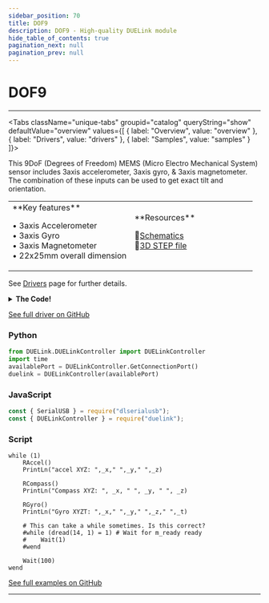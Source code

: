 ```yaml
---
sidebar_position: 70
title: DOF9
description: DOF9 - High-quality DUELink module
hide_table_of_contents: true
pagination_next: null
pagination_prev: null
---
```



# DOF9

<ImageSection 
  product="sedof9-c"
  tagline="9DoF MEMS Sensor"
/>

---

<Tabs className="unique-tabs" groupid="catalog" queryString="show" defaultValue="overview"
  values={[
    {
        label: "Overview",
        value: "overview"
    },
    {
        label: "Drivers",
        value: "drivers"
    },
    {
        label: "Samples",
        value: "samples"
    }
]}>

<TabItem value="overview">

This 9DoF (Degrees of Freedom) MEMS (Micro Electro Mechanical System) sensor includes 3axis accelerometer, 3axis gyro, & 3axis magnetometer. The combination of these inputs can be used to get exact tilt and orientation.

<table><td width='50%'>
**Key features**

• 3axis Accelerometer<br/>
• 3axis Gyro<br/>
• 3axis Magnetometer<br/>
• 22x25mm overall dimension<br/>

</td><td width='50%'>
**Resources**
 
📄[Schematics](/sch/gdl-sedof9-c.pdf)<br/>
🔩[3D STEP file](/3d/gdl-sedof9-c.step)<br/>
</td></table>

</TabItem>

<TabItem value="drivers">

See [Drivers](/docs/engine/drivers) page for further details.

<details>
<summary><strong>The Code!</strong></summary>

**DOF9 Driver**

```batch
##### Distance Driver #####
## Priliminary driver. Needs improvements!

fn DVer()
    return 0.1
fend

Alias(ADXL345=0x53, HMC5883= 0x1E, ITG3200=0x68 )

fn Init()
    I2cCfg(400)
    
    #ADXL345 - Accel
    Dim b1[2] = [0x31 , 0x01]
    
    I2cWr(ADXL345, b1, 0)
    
    b1[0] = 0x2D
    b1[1] = 0x08
    I2cWr(ADXL345, b1, 0)
    
    #HMC5883 Compass
    b1[0] = 0x02
    b1[1] = 0x00
    I2cWr(HMC5883, b1, 0)
    
    #ITG3200 Gyro
    b1[0] = 0x03
    b1[1] = 0x00
    I2cWr(ITG3200, b1, 0)
    
    b1[0] = 0x15
    b1[1] = 0x07
    I2cWr(ITG3200, b1, 0)
    
    b1[0] = 0x16
    b1[1] = 0x1E
    I2cWr(ITG3200, b1, 0)
    
    b1[0] = 0x17
    b1[1] = 0x00
    I2cWr(ITG3200, b1, 0)
    
    Wait(10)
    Dim b6[6]
    Dim b2[8]
fend

fn RAccel()
    
    I2cWr(ADXL345, [0x32], 0) # write to register
    
    v = I2cWr(ADXL345, 0, b6) # read from register, b6 need 6 bytes
    
    if (v = 0)
        PrintLn("Init Accel failed")
        while (1)
        wend
    end
    _x = Convert(b6[1], b6[0])
    _y = Convert(b6[3], b6[2])
    _z = Convert(b6[5], b6[4])
fend

fn RCompass()
    
    I2cWr(HMC5883, [0x3], 0) # write to register
    
    v = I2cWr(HMC5883, 0, b6) # read from register, b2 need 6 bytes
    
    if (v = 0)
        PrintLn("Init compass failed")
        while (1)
        wend
    end
    _x = Convert(b6[0], b6[1])
    _y = Convert(b6[2], b6[3])
    _z = Convert(b6[4], b6[5])
fend

fn RGyro()
    
    I2cWr(ITG3200, [0x1B], 0) # write to register
    v = I2cWr(ITG3200, 0, b2) # read from register, b2 need 8 bytes
    
    if (v = 0)
        PrintLn("Init Gyro failed")
        while (1)
        wend
    end
    
    _x = Convert(b2[2], b2[3])
    _y = Convert(b2[4], b2[5])
    _z = Convert(b2[6], b2[7])
    _t = Convert(b2[0], b2[1])  
    _t = 35 + (_t + 13200)/280
fend

fn Convert(u,l)
    v = (u << 8) | l
    if v > 32768
        v = 65536 - v
        v = v * -1
    end
    return v
    # Here is another way to convert!
    if(u&080)
        u = (~u)& 0xff
        l = (~l)& 0xff
        return (((u<<8) | l)*-1)-1
    else
        return (u<<8) | l
    end
fend

Init()

##############################
```

</details>

[See full driver on GitHub](https://github.com/ghi-electronics/duelink-website/tree/main/static/code/drivers)

</TabItem>

<TabItem value="samples">

### Python

```python
from DUELink.DUELinkController import DUELinkController
import time
availablePort = DUELinkController.GetConnectionPort()
duelink = DUELinkController(availablePort)
```

### JavaScript

```javascript
const { SerialUSB } = require("dlserialusb");
const { DUELinkController } = require("duelink");
```

### Script

```batch
while (1)  
    RAccel()
    PrintLn("accel XYZ: ",_x," ",_y," ",_z)
    
    RCompass()
    PrintLn("Compass XYZ: ", _x, " ", _y, " ", _z)
    
    RGyro()
    PrintLn("Gyro XYZT: ",_x," ",_y," ",_z," ",_t)
    
    # This can take a while sometimes. Is this correct?
    #while (dread(14, 1) = 1) # Wait for m_ready ready
    #    Wait(1)
    #wend
    
    Wait(100)    
wend

```

[See full examples on GitHub](https://github.com/ghi-electronics/duelink-website/tree/main/static/code/samples)

</TabItem>

</Tabs>

---

<OrderSection
    product="DUELink DOF9"
    partnumber="GDL-SEDOF9-C"
    price="$0.00"
/>
